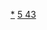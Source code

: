 {{Navbox
| name  = 锝化合物
| state = <includeonly>{{{state|collapsed}}}</includeonly>
| title = [[锝化合物]]
| titlestyle = 
| listclass = hlist
| group1 = 锝(III)
| list1 =
* [[三溴化锝|TcBr<sub>3</sub>]]
* [[三氯化锝|TcCl<sub>3</sub>]] 
| group2 = 锝(IV)
| list2 = 
* [[四氯化鎝|TcCl<sub>4</sub>]]
* [[四溴化锝|TcBr<sub>4</sub>]]
* [[二氧化锝|TcO<sub>2</sub>]]
* [[二硫化锝|TcS<sub>2</sub>]]
* {{link-ru|六氯合锝(IV)酸钾|Гексахлоротехнетат калия|K<sub>2</sub>[TcCl<sub>6</sub>]}}
| group3 = 锝(V)
| list3 = 
*[[鎝(V)酸鈉|NaTcO<sub>3</sub>]]
| group4 = 锝(VI)
| list4 = 
* [[六氟化锝|TcF<sub>6</sub>]]
| group5 = 锝(VII)
| list5 = 
* [[七氧化二锝|Tc<sub>2</sub>O<sub>7</sub>]]
* {{link-ru|七硫化二锝|Сульфид технеция(VII)|Tc<sub>2</sub>S<sub>7</sub>}}
* [[高锝酸|HTcO<sub>4</sub>]]
* [[高鎝酸鈉|NaTcO<sub>4</sub>]]
* [[高锝酸钾|KTcO<sub>4</sub>]]
* [[高锝酸铷|RbTcO<sub>4</sub>]]
* [[高锝酸铯|CsTcO<sub>4</sub>]]
* [[高锝酸铵|NH<sub>4</sub>TcO<sub>4</sub>]]
* [[高锝酰氟|TcO<sub>3</sub>F]]<!-- 一氟三氧化锝 -->
* {{link-ru|高锝酰氯|Триоксихлорид технеция|TcO<sub>3</sub>Cl}}<!-- 一氯三氧化锝 -->
}}<noinclude>
[[Category:锝化合物|*]]
[[Category:化学品模板|5 43]]
</noinclude>